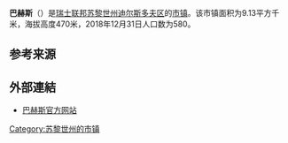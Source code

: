 {{Infobox settlement
| name = 巴赫斯
| native_name = {{lang|de|Bachs}}
| settlement_type = [[市镇_(瑞士)|瑞士市镇]]
| image_skyline = Bachs preghejo 168.jpg
| image_caption = 巴赫斯风光
| image_seal = Bachs-coat of arms.svg
| image_map = Karte Gemeinde Bachs 2007.png
| map_caption = 巴赫斯在迪尔斯多夫区的位置
| pushpin_map = Switzerland
| pushpin_relief = Switzerland relief location map.jpg
| pushpin_label_position = bottom
| pushpin_map_caption = 巴赫斯在瑞士的位置
| subdivision_type = 国家
| subdivision_name = {{CHE}}
| subdivision_type1 = [[瑞士行政区划|州]]
| subdivision_name1 = {{flagicon|Zürich|size=16px}} [[苏黎世州|苏黎世州]]
| subdivision_type2 = [[区_(瑞士)|区]]
| subdivision_name2 = [[迪尔斯多夫区|迪尔斯多夫区]]
| elevation_m = 470
| area_footnotes = <ref name=面积>{{cite web|url=https://www.bfs.admin.ch/bfs/de/home/statistiken/raum-umwelt/bodennutzung-bedeckung/gesamtspektrum-regionalen-stufen/gemeinden.html|title=Arealstatistik Standard - Gemeinden nach 4 Hauptbereichen|trans_title=瑞士联邦按四种用地类型划分的市镇面积统计表|date=2018-11-26|publisher=[[瑞士联邦统计署|瑞士联邦统计署]]|language=de|accessdate=2019-12-03|archive-date=2019-11-15|archive-url=https://web.archive.org/web/20191115011326/https://www.bfs.admin.ch/bfs/de/home/statistiken/raum-umwelt/bodennutzung-bedeckung/gesamtspektrum-regionalen-stufen/gemeinden.html|dead-url=no}}</ref>
| area_total_km2 = 9.13
| population_as_of = 2018年12月31日
| population_footnotes = <ref>{{cite web|url=https://www.bfs.admin.ch/bfs/de/home/statistiken/bevoelkerung.assetdetail.7966022.html|title=Ständige Wohnbevölkerung nach Staatsangehörigkeitskategorie, Geschlecht und Gemeinde, Provisorische Jahresergebnisse, 2018|trans_title=瑞士联邦2018年按国籍、性别和市镇划分的常住人口统计表|date=2019-04-09|publisher=[[瑞士联邦统计署|瑞士联邦统计署]]|language=de|accessdate=2019-11-17|archive-date=2019-04-11|archive-url=https://web.archive.org/web/20190411063248/https://www.bfs.admin.ch/bfs/de/home/statistiken/bevoelkerung.assetdetail.7966022.html|dead-url=no}}</ref>
| population_total = 580
| population_density_km2 = auto
| timezone = [[欧洲中部时间|CET]]
| utc_offset = +1
| timezone_DST = [[欧洲中部夏令时间|CEST]]
| utc_offset_DST = +2
| coordinates = {{coord|47|31|30|N|8|26|22|E|region:|display=inline,title}}
| postal_code_type = [[瑞士邮政编码系统|邮政编码]]
| postal_code = 8164
| blank_name = [[瑞士市镇官方编号|官方编号]]
| blank_info = 0081
| website = {{url|www.bachs.ch}}
}}

'''巴赫斯'''（{{lang-de|Bachs}}）是[[瑞士联邦|瑞士联邦]][[苏黎世州|苏黎世州]][[迪尔斯多夫区|迪尔斯多夫区]]的[[市镇_(瑞士)|市镇]]。该市镇面积为9.13平方千米，海拔高度470米，2018年12月31日人口数为580。

== 参考来源 ==
{{reflist}}

== 外部連結 ==
* [http://www.bachs.ch 巴赫斯官方网站] {{Wayback|url=http://www.bachs.ch/ |date=20200319113947 }} {{de icon}}

{{Switzerland-geo-stub}}
{{苏黎世州区划}}
{{DEFAULTSORT:Bachs}}
[[Category:苏黎世州的市镇|Category:苏黎世州的市镇]]
